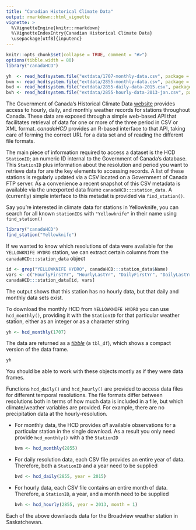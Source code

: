 ```yaml
---
title: "Canadian Historical Climate Data"
output: rmarkdown::html_vignette
vignette: >
  %\VignetteEngine{knitr::rmarkdown}
  %\VignetteIndexEntry{Canadian Historical Climate Data}
  \usepackage[utf8]{inputenc}
---
```


```r
knitr::opts_chunk$set(collapse = TRUE, comment = "#>")
options(tibble.width = 80)
library("canadaHCD")
```
```r
yh  <- read_hcd(system.file("extdata/1707-monthly-data.csv", package = "canadaHCD"))
bvm <- read_hcd(system.file("extdata/2855-monthly-data.csv", package = "canadaHCD"))
bvd <- read_hcd(system.file("extdata/2855-daily-data-2015.csv", package = "canadaHCD"))
bvh <- read_hcd(system.file("extdata/2855-hourly-data-2013-jan.csv", package = "canadaHCD"))
```

The Government of Canada's Historical Climate Data [website](http://climate.weather.gc.ca/index_e.html) provides access to hourly, daily, and monthly weather records for stations throughout Canada. These data are exposed through a simple web-based API that facilitates retrieval of data for one or more of the three period in CSV or XML format. *canadaHCD* provides an R-based interface to that API, taking care of forming the correct URL for a data set and of reading the different file formats.

The main piece of information required to access a dataset is the HCD `StationID`; an numeric ID internal to the Government of Canada's database. This `StationID` plus information about the resolution and period you want to retrieve data for are the key elements to accessing records. A list of these stations is regularly updated via a CSV located on a Government of Canada FTP server. As a convenience a recent snapshot of this CSV metadata is available via the unexported data frame `canadaHCD:::station_data`. A (currently) simple interface to this metadat is provided via `find_station()`. 

Say you're interested in climate data for stations in Yellowknife, you can search for all known `stationID`s with `"Yellowknife"` in their name using `find_station()`

```r
library("canadaHCD")
find_station("Yellowknife")
```

If we wanted to know which resolutions of data were available for the `YELLOWKNIFE HYDRO` station, we can extract certain columns from the `canadaHCD:::station_data` object

```r
id <- grep("YELLOWKNIFE HYDRO", canadaHCD:::station_data$Name)
vars <- c("HourlyFirstYr", "HourlyLastYr", "DailyFirstYr", "DailyLastYr", "MonthlyFirstYr", "MonthlyLastYr")
canadaHCD:::station_data[id, vars]
```

The output shows that this station has no hourly data, but that daily and monthly data sets exist.

To download the monthly HCD from `YELLOWKNIFE HYDRO` you can use `hcd_monthly()`, providing it with the `StationID` for that particular weather station, either as an integer or as a character string

```r
yh <- hcd_monthly(1707)
```

The data are returned as a [*tibble*](https://cran.r-project.org/web/packages/tibble/vignettes/tibble.html) (a `tbl_df`), which shows a compact version of the data frame.

```r
yh
```

You should be able to work with these objects mostly as if they were data frames.

Functions `hcd_daily()` and `hcd_hourly()` are provided to access data files for different temporal resolutions. The file formats differ between resolutions both in terms of how much data is included in a file, but which climate/weather variables are provided. For example, there are no precipitation data at the hourly-resolution.

* For monthly data, the HCD provides *all* available observations for a particular station in the single download. As a result you only need provide `hcd_monthly()` with a the `StationID`

    ```r
    bvm <- hcd_monthly(2855)
    ```

* For daily resolution data, each CSV file provides an entire year of data. Therefore, both a `StationID` and a year need to be supplied

    ```r
    bvd <- hcd_daily(2855, year = 2015)
    ```
    
* For hourly data, each CSV file contains an entire month of data. Therefore, a `StationID`, a year, and a month need to be supplied

    ```r
    bvh <- hcd_hourly(2855, year = 2013, month = 1)
    ```

Each of the above downlaods data for the Broadview weather station in Saskatchewan.
